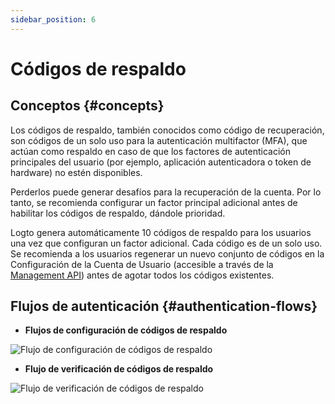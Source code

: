 ```yaml
---
sidebar_position: 6
---
```


# Códigos de respaldo

## Conceptos \{#concepts}

Los códigos de respaldo, también conocidos como código de recuperación, son códigos de un solo uso para la autenticación multifactor (MFA), que actúan como respaldo en caso de que los factores de autenticación principales del usuario (por ejemplo, aplicación autenticadora o token de hardware) no estén disponibles.

Perderlos puede generar desafíos para la recuperación de la cuenta. Por lo tanto, se recomienda configurar un factor principal adicional antes de habilitar los códigos de respaldo, dándole prioridad.

Logto genera automáticamente 10 códigos de respaldo para los usuarios una vez que configuran un factor adicional. Cada código es de un solo uso. Se recomienda a los usuarios regenerar un nuevo conjunto de códigos en la Configuración de la Cuenta de Usuario (accesible a través de la [Management API](/integrate-logto/interact-with-management-api/)) antes de agotar todos los códigos existentes.

## Flujos de autenticación \{#authentication-flows}

- **Flujos de configuración de códigos de respaldo**

<img
  src="/img/assets/backup-codes-set-up-flow.png"
  alt="Flujo de configuración de códigos de respaldo"
/>

- **Flujo de verificación de códigos de respaldo**

<img
  src="/img/assets/backup-codes-verification-flow.png"
  alt="Flujo de verificación de códigos de respaldo"
/>
